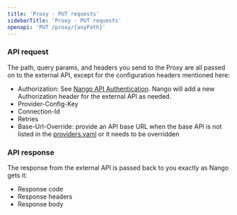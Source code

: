 ```yaml
---
title: 'Proxy - PUT requests'
sidebarTitle: 'Proxy - PUT requests'
openapi: 'PUT /proxy/{anyPath}'
---
```


### API request

The path, query params, and headers you send to the Proxy are all passed on to the external API, except for the configuration headers mentioned here:
* Authorization: See [Nango API Authentication](/reference/api/authentication). Nango will add a new Authorization header for the external API as needed.
* Provider-Config-Key
* Connection-Id
* Retries
* Base-Url-Override: provide an API base URL when the base API is not listed in the [providers.yaml](https://nango.dev/providers.yaml) or it needs to be overridden

### API response

The response from the external API is passed back to you exactly as Nango gets it:
* Response code
* Response headers
* Response body
